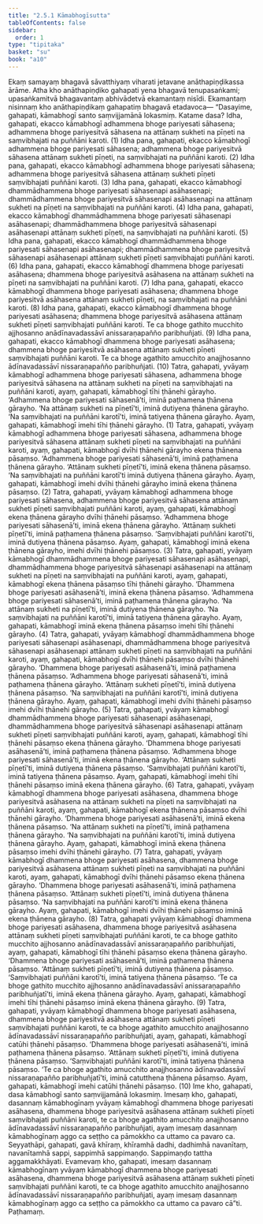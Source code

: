```yaml
---
title: "2.5.1 Kāmabhogīsutta"
tableOfContents: false
sidebar:
  order: 1
type: "tipitaka"
basket: "su"
book: "a10"
---
```



<DynamicBreadcrumb />

<Division number="91" book="a10" bookNo="17" page="398">

<Paragraph number="771" book="a10">
Ekaṃ samayaṃ bhagavā sāvatthiyaṃ viharati jetavane anāthapiṇḍikassa ārāme. Atha kho anāthapiṇḍiko gahapati yena bhagavā tenupasaṅkami; upasaṅkamitvā bhagavantaṃ abhivādetvā ekamantaṃ nisīdi. Ekamantaṃ nisinnaṃ kho anāthapiṇḍikaṃ gahapatiṃ bhagavā etadavoca—
</Paragraph>

<Paragraph number="772" book="a10">
“Dasayime, gahapati, kāmabhogī santo saṃvijjamānā lokasmiṃ. Katame dasa? Idha, gahapati, ekacco kāmabhogī adhammena bhoge pariyesati sāhasena; adhammena bhoge pariyesitvā sāhasena na attānaṃ sukheti na pīṇeti na saṃvibhajati na puññāni karoti. (1)
</Paragraph>

<Paragraph number="773" book="a10">
Idha pana, gahapati, ekacco kāmabhogī adhammena bhoge pariyesati sāhasena; adhammena bhoge pariyesitvā sāhasena attānaṃ sukheti pīṇeti, na saṃvibhajati na puññāni karoti. (2)
</Paragraph>

<Paragraph number="774" book="a10">
Idha pana, gahapati, ekacco kāmabhogī adhammena bhoge pariyesati sāhasena; adhammena bhoge pariyesitvā sāhasena attānaṃ sukheti pīṇeti saṃvibhajati puññāni karoti. (3)
</Paragraph>

<Paragraph number="775" book="a10">
Idha pana, gahapati, ekacco kāmabhogī dhammādhammena bhoge pariyesati sāhasenapi asāhasenapi; dhammādhammena bhoge pariyesitvā sāhasenapi asāhasenapi na attānaṃ sukheti na pīṇeti na saṃvibhajati na puññāni karoti. (4)
</Paragraph>

<Paragraph number="776" book="a10">
Idha pana, gahapati, ekacco kāmabhogī dhammādhammena bhoge pariyesati sāhasenapi asāhasenapi; dhammādhammena bhoge pariyesitvā sāhasenapi asāhasenapi attānaṃ sukheti pīṇeti, na saṃvibhajati na puññāni karoti. (5)
</Paragraph>

<Paragraph number="777" book="a10">
Idha pana, gahapati, ekacco kāmabhogī dhammādhammena bhoge pariyesati sāhasenapi asāhasenapi; dhammādhammena bhoge pariyesitvā sāhasenapi asāhasenapi attānaṃ sukheti pīṇeti saṃvibhajati puññāni karoti. (6)
</Paragraph>

<Paragraph number="778" book="a10">
Idha pana, gahapati, ekacco kāmabhogī dhammena bhoge pariyesati asāhasena; dhammena bhoge pariyesitvā asāhasena na attānaṃ sukheti na pīṇeti na saṃvibhajati na puññāni karoti. (7)
</Paragraph>

<Paragraph number="779" book="a10">
Idha pana, gahapati, ekacco kāmabhogī dhammena bhoge pariyesati asāhasena; dhammena bhoge pariyesitvā asāhasena attānaṃ sukheti pīṇeti, na saṃvibhajati na puññāni karoti. (8)
</Paragraph>

<Paragraph number="780" book="a10">
Idha pana, gahapati, ekacco kāmabhogī dhammena bhoge pariyesati asāhasena; dhammena bhoge pariyesitvā asāhasena attānaṃ sukheti pīṇeti saṃvibhajati puññāni karoti. Te ca bhoge gathito mucchito ajjhosanno anādīnavadassāvī anissaraṇapañño paribhuñjati. (9)
</Paragraph>

<Paragraph number="781" book="a10">
Idha pana, gahapati, ekacco kāmabhogī dhammena bhoge pariyesati asāhasena; dhammena bhoge pariyesitvā asāhasena attānaṃ sukheti pīṇeti saṃvibhajati puññāni karoti. Te ca bhoge agathito amucchito anajjhosanno ādīnavadassāvī nissaraṇapañño paribhuñjati. (10)
</Paragraph>

<Paragraph number="782" book="a10">
Tatra, gahapati, yvāyaṃ kāmabhogī adhammena bhoge pariyesati sāhasena, adhammena bhoge pariyesitvā sāhasena na attānaṃ sukheti na pīṇeti na saṃvibhajati na puññāni karoti, ayaṃ, gahapati, kāmabhogī tīhi ṭhānehi gārayho. ‘Adhammena bhoge pariyesati sāhasenā’ti, iminā paṭhamena ṭhānena gārayho. ‘Na attānaṃ sukheti na pīṇetī’ti, iminā dutiyena ṭhānena gārayho. ‘Na saṃvibhajati na puññāni karotī’ti, iminā tatiyena ṭhānena gārayho. Ayaṃ, gahapati, kāmabhogī imehi tīhi ṭhānehi gārayho. (1)
</Paragraph>

<Paragraph number="783" book="a10">
Tatra, gahapati, yvāyaṃ kāmabhogī adhammena bhoge pariyesati sāhasena, adhammena bhoge pariyesitvā sāhasena attānaṃ sukheti pīṇeti na saṃvibhajati na puññāni karoti, ayaṃ, gahapati, kāmabhogī dvīhi ṭhānehi gārayho ekena ṭhānena pāsaṃso. ‘Adhammena bhoge pariyesati sāhasenā’ti, iminā paṭhamena ṭhānena gārayho. ‘Attānaṃ sukheti pīṇetī’ti, iminā ekena ṭhānena pāsaṃso. ‘Na saṃvibhajati na puññāni karotī’ti iminā dutiyena ṭhānena gārayho. Ayaṃ, gahapati, kāmabhogī imehi dvīhi ṭhānehi gārayho iminā ekena ṭhānena pāsaṃso. (2)
</Paragraph>

<Paragraph number="784" book="a10">
Tatra, gahapati, yvāyaṃ kāmabhogī adhammena bhoge pariyesati sāhasena, adhammena bhoge pariyesitvā sāhasena attānaṃ sukheti pīṇeti saṃvibhajati puññāni karoti, ayaṃ, gahapati, kāmabhogī ekena ṭhānena gārayho dvīhi ṭhānehi pāsaṃso. ‘Adhammena bhoge pariyesati sāhasenā’ti, iminā ekena ṭhānena gārayho. ‘Attānaṃ sukheti pīṇetī’ti, iminā paṭhamena ṭhānena pāsaṃso. ‘Saṃvibhajati puññāni karotī’ti, iminā dutiyena ṭhānena pāsaṃso. Ayaṃ, gahapati, kāmabhogī iminā ekena ṭhānena gārayho, imehi dvīhi ṭhānehi pāsaṃso. (3)
</Paragraph>

<Paragraph number="785" book="a10">
Tatra, gahapati, yvāyaṃ kāmabhogī dhammādhammena bhoge pariyesati sāhasenapi asāhasenapi, dhammādhammena bhoge pariyesitvā sāhasenapi asāhasenapi na attānaṃ sukheti na pīṇeti na saṃvibhajati na puññāni karoti, ayaṃ, gahapati, kāmabhogī ekena ṭhānena pāsaṃso tīhi ṭhānehi gārayho. ‘Dhammena bhoge pariyesati asāhasenā’ti, iminā ekena ṭhānena pāsaṃso. ‘Adhammena bhoge pariyesati sāhasenā’ti, iminā paṭhamena ṭhānena gārayho. ‘Na attānaṃ sukheti na pīṇetī’ti, iminā dutiyena ṭhānena gārayho. ‘Na saṃvibhajati na puññāni karotī’ti, iminā tatiyena ṭhānena gārayho. Ayaṃ, gahapati, kāmabhogī iminā ekena ṭhānena pāsaṃso imehi tīhi ṭhānehi gārayho. (4)
</Paragraph>

<Paragraph number="786" book="a10">
Tatra, gahapati, yvāyaṃ kāmabhogī dhammādhammena bhoge pariyesati sāhasenapi asāhasenapi, dhammādhammena bhoge pariyesitvā sāhasenapi asāhasenapi attānaṃ sukheti pīṇeti na saṃvibhajati na puññāni karoti, ayaṃ, gahapati, kāmabhogī dvīhi ṭhānehi pāsaṃso dvīhi ṭhānehi gārayho. ‘Dhammena bhoge pariyesati asāhasenā’ti, iminā paṭhamena ṭhānena pāsaṃso. ‘Adhammena bhoge pariyesati sāhasenā’ti, iminā paṭhamena ṭhānena gārayho. ‘Attānaṃ sukheti pīṇetī’ti, iminā dutiyena ṭhānena pāsaṃso. ‘Na saṃvibhajati na puññāni karotī’ti, iminā dutiyena ṭhānena gārayho. Ayaṃ, gahapati, kāmabhogī imehi dvīhi ṭhānehi pāsaṃso imehi dvīhi ṭhānehi gārayho. (5)
</Paragraph>

<Paragraph number="787" book="a10">
Tatra, gahapati, yvāyaṃ kāmabhogī dhammādhammena bhoge pariyesati sāhasenapi asāhasenapi, dhammādhammena bhoge pariyesitvā sāhasenapi asāhasenapi attānaṃ sukheti pīṇeti saṃvibhajati puññāni karoti, ayaṃ, gahapati, kāmabhogī tīhi ṭhānehi pāsaṃso ekena ṭhānena gārayho. ‘Dhammena bhoge pariyesati asāhasenā’ti, iminā paṭhamena ṭhānena pāsaṃso. ‘Adhammena bhoge pariyesati sāhasenā’ti, iminā ekena ṭhānena gārayho. ‘Attānaṃ sukheti pīṇetī’ti, iminā dutiyena ṭhānena pāsaṃso. ‘Saṃvibhajati puññāni karotī’ti, iminā tatiyena ṭhānena pāsaṃso. Ayaṃ, gahapati, kāmabhogī imehi tīhi ṭhānehi pāsaṃso iminā ekena ṭhānena gārayho. (6)
</Paragraph>

<Paragraph number="788" book="a10">
Tatra, gahapati, yvāyaṃ kāmabhogī dhammena bhoge pariyesati asāhasena, dhammena bhoge pariyesitvā asāhasena na attānaṃ sukheti na pīṇeti na saṃvibhajati na puññāni karoti, ayaṃ, gahapati, kāmabhogī ekena ṭhānena pāsaṃso dvīhi ṭhānehi gārayho. ‘Dhammena bhoge pariyesati asāhasenā’ti, iminā ekena ṭhānena pāsaṃso. ‘Na attānaṃ sukheti na pīṇetī’ti, iminā paṭhamena ṭhānena gārayho. ‘Na saṃvibhajati na puññāni karotī’ti, iminā dutiyena ṭhānena gārayho. Ayaṃ, gahapati, kāmabhogī iminā ekena ṭhānena pāsaṃso imehi dvīhi ṭhānehi gārayho. (7)
</Paragraph>

<Paragraph number="789" book="a10">
Tatra, gahapati, yvāyaṃ kāmabhogī dhammena bhoge pariyesati asāhasena, dhammena bhoge pariyesitvā asāhasena attānaṃ sukheti pīṇeti na saṃvibhajati na puññāni karoti, ayaṃ, gahapati, kāmabhogī dvīhi ṭhānehi pāsaṃso ekena ṭhānena gārayho. ‘Dhammena bhoge pariyesati asāhasenā’ti, iminā paṭhamena ṭhānena pāsaṃso. ‘Attānaṃ sukheti pīṇetī’ti, iminā dutiyena ṭhānena pāsaṃso. ‘Na saṃvibhajati na puññāni karotī’ti iminā ekena ṭhānena gārayho. Ayaṃ, gahapati, kāmabhogī imehi dvīhi ṭhānehi pāsaṃso iminā ekena ṭhānena gārayho. (8)
</Paragraph>

<Paragraph number="790" book="a10">
Tatra, gahapati yvāyaṃ kāmabhogī dhammena bhoge pariyesati asāhasena, dhammena bhoge pariyesitvā asāhasena attānaṃ sukheti pīṇeti saṃvibhajati puññāni karoti, te ca bhoge gathito mucchito ajjhosanno anādīnavadassāvī anissaraṇapañño paribhuñjati, ayaṃ, gahapati, kāmabhogī tīhi ṭhānehi pāsaṃso ekena ṭhānena gārayho. ‘Dhammena bhoge pariyesati asāhasenā’ti, iminā paṭhamena ṭhānena pāsaṃso. ‘Attānaṃ sukheti pīṇetī’ti, iminā dutiyena ṭhānena pāsaṃso. ‘Saṃvibhajati puññāni karotī’ti, iminā tatiyena ṭhānena pāsaṃso. ‘Te ca bhoge gathito mucchito ajjhosanno anādīnavadassāvī anissaraṇapañño paribhuñjatī’ti, iminā ekena ṭhānena gārayho. Ayaṃ, gahapati, kāmabhogī imehi tīhi ṭhānehi pāsaṃso iminā ekena ṭhānena gārayho. (9)
</Paragraph>

<Paragraph number="791" book="a10">
Tatra, gahapati, yvāyaṃ kāmabhogī dhammena bhoge pariyesati asāhasena, dhammena bhoge pariyesitvā asāhasena attānaṃ sukheti pīṇeti saṃvibhajati puññāni karoti, te ca bhoge agathito amucchito anajjhosanno ādīnavadassāvī nissaraṇapañño paribhuñjati, ayaṃ, gahapati, kāmabhogī catūhi ṭhānehi pāsaṃso. ‘Dhammena bhoge pariyesati asāhasenā’ti, iminā paṭhamena ṭhānena pāsaṃso. ‘Attānaṃ sukheti pīṇetī’ti, iminā dutiyena ṭhānena pāsaṃso. ‘Saṃvibhajati puññāni karotī’ti, iminā tatiyena ṭhānena pāsaṃso. ‘Te ca bhoge agathito amucchito anajjhosanno ādīnavadassāvī nissaraṇapañño paribhuñjatī’ti, iminā catutthena ṭhānena pāsaṃso. Ayaṃ, gahapati, kāmabhogī imehi catūhi ṭhānehi pāsaṃso. (10)
</Paragraph>

<Paragraph number="792" book="a10">
Ime kho, gahapati, dasa kāmabhogī santo saṃvijjamānā lokasmiṃ. Imesaṃ kho, gahapati, dasannaṃ kāmabhogīnaṃ yvāyaṃ kāmabhogī dhammena bhoge pariyesati asāhasena, dhammena bhoge pariyesitvā asāhasena attānaṃ sukheti pīṇeti saṃvibhajati puññāni karoti, te ca bhoge agathito amucchito anajjhosanno ādīnavadassāvī nissaraṇapañño paribhuñjati, ayaṃ imesaṃ dasannaṃ kāmabhogīnaṃ aggo ca seṭṭho ca pāmokkho ca uttamo ca pavaro ca. Seyyathāpi, gahapati, gavā khīraṃ, khīramhā dadhi, dadhimhā navanītaṃ, navanītamhā sappi, sappimhā sappimaṇḍo. Sappimaṇḍo tattha aggamakkhāyati.
</Paragraph>

<Paragraph number="793" book="a10">
Evamevaṃ kho, gahapati, imesaṃ dasannaṃ kāmabhogīnaṃ yvāyaṃ kāmabhogī dhammena bhoge pariyesati asāhasena, dhammena bhoge pariyesitvā asāhasena attānaṃ sukheti pīṇeti saṃvibhajati puññāni karoti, te ca bhoge agathito amucchito anajjhosanno ādīnavadassāvī nissaraṇapañño paribhuñjati, ayaṃ imesaṃ dasannaṃ kāmabhogīnaṃ aggo ca seṭṭho ca pāmokkho ca uttamo ca pavaro cā”ti.

</Paragraph>
</Division>

<Paragraph number="794" type="center" book="a10">
Paṭhamaṃ.
</Paragraph>